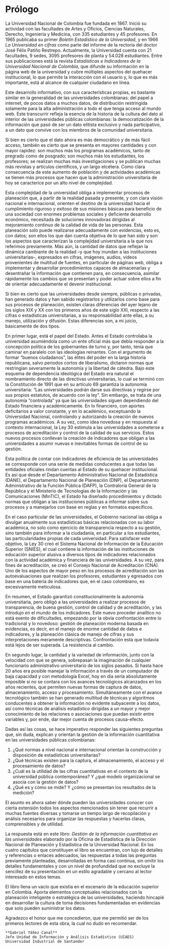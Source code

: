 # **Prólogo** {-}

La Universidad Nacional de Colombia fue fundada en 1867. Inició su actividad con las facultades de Artes y Oficios, Ciencias Naturales, Derecho, Ingeniería y Medicina, con 335 estudiantes y 45 profesores. En 1965 publicaba su primer _Boletín Estadístico de la Universidad_, y en 1966 _La Universidad en cifras_ como parte del informe de la rectoría del doctor José Félix Patiño Restrepo. Actualmente, la Universidad cuenta con 21 facultades, 9 sedes, 3095 profesores de planta y 54.028 estudiantes. Entre sus publicaciones está la revista _Estadísticas e Indicadores de la Universidad Nacional de Colombia_, que difunde su información en la página web de la universidad y cubre múltiples aspectos del quehacer institucional, lo que permite la interacción con el usuario y, lo que es más importante, está al alcance de cualquier ciudadano en línea. 

Este desarrollo informativo, con sus características propias, es bastante similar en la generalidad de las universidades colombianas: del papel a internet, de pocos datos a muchos datos, de distribución restringida solamente para la alta administración a todo el que tenga acceso al mundo web. Este transcurrir refleja la esencia de la historia de la cultura del dato al interior de las universidades públicas colombianas: la democratización de la información que pasó de ser un dato elitista exclusivo y nada participativo, a un dato que convive con los miembros de la comunidad universitaria. 

Si bien es cierto que el dato ahora es más democrático y de más fácil acceso, también es cierto que se presenta en mayores cantidades y con mayor rapidez: son muchos más los programas académicos, tanto de pregrado como de posgrado; son muchos más los estudiantes, los profesores; se realizan muchas más investigaciones y se publican muchas más revistas y artículos científicos, y un largo etcétera. Como clara consecuencia de este aumento de población y de actividades académicas se tienen más procesos que hacen que la administración universitaria de hoy se caracterice por un alto nivel de complejidad. 

Esta complejidad de la universidad obliga a implementar procesos de planeación que, a partir de la realidad pasada y presente, y con clara visión nacional e internacional, orienten el destino de la universidad hacia el cumplimiento riguroso y exitoso de sus misiones básicas para beneficio de una sociedad con enormes problemas sociales y deficiente desarrollo económico, necesitada de soluciones innovadoras dirigidas al mejoramiento continuo de la calidad de vida de las personas. Esta planeación solo puede realizarse adecuadamente con evidencias, esto es, con datos; son ellos los que dan cuenta objetiva de lo que han sido y son los aspectos que caracterizan la complejidad universitaria a la que nos referimos previamente. Más aún, la cantidad de datos que reflejan la dinámica cambiante de la realidad –y que hoy inundan a las instituciones universitarias–, expresados en cifras, imágenes, audios, videos provenientes de multitud de fuentes, en particular de páginas web, obliga a implementar y desarrollar procedimientos capaces de almacenarlas y desentrañar la información que contienen para, en consecuencia, asimilar rápidamente los cambios que se presentan y poder actuar sobre ellos a fin de orientar adecuadamente el devenir institucional. 

Si bien es cierto que las universidades desde siempre, públicas o privadas, han generado datos y han sabido registrarlos y utilizarlos como base para sus procesos de planeación, existen claras diferencias del ayer lejano de los siglos XIX y XX con los primeros años de este siglo XXI, respecto a las cifras o estadísticas universitarias, a su responsabilidad ante ellas, a su manejo, utilización y difusión. Estas diferencias son, a mi juicio, básicamente de dos tipos.

En primer lugar, está el papel del Estado. Antes el Estado controlaba la universidad asumiéndola como un ente oficial más que debía responder a la concepción política de los gobernantes de turno y, por tanto, tenía que caminar en paralelo con las ideologías reinantes. Con el argumento de formar “buenos ciudadanos”, las élites del poder en la larga historia republicana, salvo periodos cortos de liberalismo, dictaron normas que restringían severamente la autonomía y la libertad de cátedra. Bajo este esquema de dependencia ideológica del Estado era natural el nombramiento directo de las directivas universitarias, lo cual se terminó con la Constitución de 1991 que en su artículo 69 garantiza la autonomía universitaria: “Las universidades podrán darse sus directivas y regirse por sus propios estatutos, de acuerdo con la ley”. Sin embargo, se trata de una autonomía “controlada” ya que las universidades siguen dependiendo del Estado financiera y académicamente. En lo financiero, con aportes deficitarios a valor constante, y en lo académico, exceptuando la Universidad Nacional, controlando y autorizando la creación de nuevos programas académicos. A su vez, como idea novedosa y en respuesta al contexto internacional, la Ley 30 estimula a las universidades a someterse a procesos de acreditación y control de la calidad de sus servicios. Estos nuevos procesos conllevan la creación de indicadores que obligan a las universidades a asumir nuevas e inevitables formas de control de su gestión. 

Esta política de contar con indicadores de eficiencia de las universidades se corresponde con una serie de medidas conducentes a que todas las entidades oficiales rindan cuentas al Estado de su quehacer institucional. Es así que desde el Departamento Administrativo Nacional de Estadística (DANE), el Departamento Nacional de Planeación (DNP), el Departamento Administrativo de la Función Pública (DAFP), la Contraloría General de la República y el Ministerio de Tecnologías de la Información y las Comunicaciones (MinTIC), el Estado ha diseñado procedimientos y dictado normas que obligan a las instituciones públicas a informar sobre sus procesos y a manejarlos con base en reglas y en formatos específicos.

En el caso particular de las universidades, el Gobierno nacional las obliga a divulgar anualmente sus estadísticas básicas relacionadas con su labor académica, no solo como ejercicio de transparencia respecto a su gestión, sino también para informar a la ciudadanía, en particular a los estudiantes, las particularidades propias de cada universidad. Para satisfacer este objetivo, la Ley 30 creó el Sistema Nacional de Información de la Educación Superior (SNIES), el cual contiene la información de las instituciones de educación superior alusiva a diversos tipos de indicadores relacionados con la actividad académica y financiera de las universidades. A su vez, para fines de acreditación, se creó el Consejo Nacional de Acreditación (CNA). Uno de los aspectos de mayor peso en los procesos de acreditación son las autoevaluaciones que realizan los profesores, estudiantes y egresados con base en una batería de indicadores que, en el caso colombiano, es excesivamente meticulosa. 

En resumen, el Estado garantizó constitucionalmente la autonomía universitaria, pero obligó a las universidades a realizar procesos de transparencia, de buena gestión, control de calidad y de acreditación, y las introdujo en el mundo de los indicadores. Este nuevo proceder analítico no está exento de dificultades, empezando por la obvia confrontación entre lo tradicional y lo novedoso: gestión de planeación moderna basada en evidencias, es decir, en el manejo de enorme cantidad de datos e indicadores, y la planeación clásica de manejo de cifras y sus interpretaciones meramente descriptivas. Confrontación esta que todavía está lejos de ser superada. La resistencia al cambio. 

En segundo lugar, la cantidad y la variedad de información, junto con la velocidad con que se genera, sobrepasan la imaginación de cualquier funcionario administrativo universitario de los siglos pasados. Si hasta hace 20 años era posible manejar la información a través de un computador de baja capacidad y con metodología Excel, hoy en día sería absolutamente imposible si no se contara con los avances tecnológicos alcanzados en los años recientes, que permiten nuevas formas de captura de datos, almacenamiento, acceso y procesamiento. Simultáneamente con el avance tecnológico también se han generado multitud de técnicas y algoritmos conducentes a obtener la información no evidente subyacente a los datos, así como técnicas de análisis estadístico dirigidas a un mayor y mejor conocimiento de las relaciones o asociaciones que puedan existir entre variables y, por ende, dar mejor cuenta de procesos causa-efecto. 

Dadas así las cosas, se hace imperativo responder las siguientes preguntas que, sin duda, explican y orientan la gestión de la información cuantitativa en las universidades públicas colombianas: 

1.	¿Qué normas a nivel nacional e internacional orientan la construcción y disposición de estadísticas universitarias? 
2.	¿Qué técnicas existen para la captura, el almacenamiento, el acceso y el procesamiento de datos? 
3.	¿Cuál es la utilidad de las cifras cuantitativas en el contexto de la universidad pública contemporánea? Y ¿qué modelo organizacional se asocia con la gestión de datos? 
4.	¿Qué es y cómo se mide? Y ¿cómo se presentan los resultados de la medición? 

El asunto es ahora saber dónde pueden las universidades conocer con cierta extensión todos los aspectos mencionados sin tener que recurrir a muchas fuentes diversas y tomarse un tiempo largo de recopilación y análisis necesarios para organizar las respuestas y hacerlas claras, comprensibles y de utilidad. 

La respuesta está en este libro: _Gestión de la información cuantitativa en las universidades_ elaborado por la Oficina de Estadística de la Dirección Nacional de Planeación y Estadística de la Universidad Nacional. En los cuatro capítulos que constituyen el libro se encuentran, con lujo de detalles y referencias o enlaces adecuados, las respuestas a todas las preguntas previamente planteadas, desarrolladas en forma casi continua, sin omitir los detalles fundamentales y con un nivel de profundidad que no excluye la sencillez de su presentación en un estilo agradable y cercano al lector interesado en estos temas. 

El libro llena un vacío que existía en el escenario de la educación superior en Colombia. Aporta elementos conceptuales relacionados con la planeación inteligente o estratégica de las universidades, haciendo hincapié en desarrollar la cultura de toma decisiones fundamentadas en evidencias que solo pueden suministrar los datos. 

Agradezco el honor que me concedieron, que me permitió ser de los primeros lectores de esta obra, la cual no dudo en recomendar. 


```block2
**Gabriel Yáñez Canal**  
Jefe Unidad de Información y Análisis Estadístico (UIAES)  
Universidad Industrial de Santander
```


 




